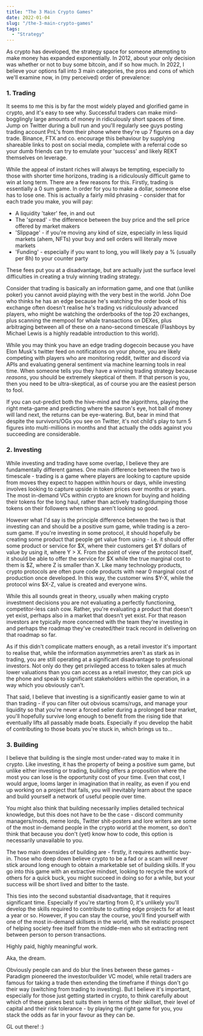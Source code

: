 ```yaml
---
title: "The 3 Main Crypto Games"
date: 2022-01-04
slug: "/the-3-main-crypto-games"
tags:
  - "Strategy"
---
```


As crypto has developed, the strategy space for someone attempting to make money has expanded exponentially. In 2012, about your only decision was whether or not to buy some bitcoin, and if so how much. In 2022, I believe your options fall into 3 main categories, the pros and cons of which we'll examine now, in (my perceived) order of prevalence:

### 1. Trading

It seems to me this is by far the most widely played and glorified game in crypto, and it's easy to see why. Successful traders can make mind-bogglingly large amounts of money in ridiculously short spaces of time. Jump on Twitter during a bull run and you'll regularly see guys posting trading account PnL's from their phone where they're up 7 figures on a day trade. Binance, FTX and co. encourage this behaviour by supplying shareable links to post on social media, complete with a referral code so your dumb friends can try to emulate your 'success' and likely REKT themselves on leverage.

While the appeal of instant riches will always be tempting, especially to those with shorter time horizons, trading is a ridiculously difficult game to win at long term. There are a few reasons for this. Firstly, trading is essentially a 0 sum game. In order for you to make a dollar, someone else has to lose one. This is actually a fairly mild phrasing - consider that for each trade you make, you will pay:

- A liquidity 'taker' fee, in and out
- The 'spread' - the difference between the buy price and the sell price offered by market makers
- 'Slippage' - if you're moving any kind of size, especially in less liquid markets (ahem, NFTs) your buy and sell orders will literally move markets
- 'Funding' - especially if you want to long, you will likely pay a % (usually per 8h) to your counter party

These fees put you at a disadvantage, but are actually just the surface level difficulties in creating a truly winning trading strategy.

Consider that trading is basically an information game, and one that (unlike poker) you cannot avoid playing with the very best in the world. John Doe who thinks he has an edge because he's watching the order book of his exchange often doesn't realise he's trading vs ridiculously advanced players, who might be watching the orderbooks of the top 20 exchanges, plus scanning the mempool for whale transactions on DEXes, plus arbitraging between all of these on a nano-second timescale (Flashboys by Michael Lewis is a highly readable introduction to this world).

While you may think you have an edge trading dogecoin because you have Elon Musk's twitter feed on notifications on your phone, you are likely competing with players who are monitoring reddit, twitter and discord via APIs and evaluating general sentiment via machine learning tools in real time. When someone tells you they have a winning trading strategy because *reasons*, you should be extremely skeptical of them. If that person is you, then you need to be ultra-skeptical, as of course you are the easiest person to fool.

If you can out-predict both the hive-mind and the algorithms, playing the right meta-game and predicting where the sauron's eye, hot ball of money will land next, the returns can be eye-watering. But, bear in mind that despite the survivors/OGs you see on Twitter, it's not child's play to turn 5 figures into multi-millions in months and that actually the odds against you succeeding are considerable.

### 2. Investing
While investing and trading have some overlap, I believe they are fundamentally different games. One main difference between the two is timescale - trading is a game where players are looking to capture upside from moves they expect to happen within hours or days, while investing involves looking to capture upside in token prices over months or years. The most in-demand VCs within crypto are known for buying and holding their tokens for the long haul, rather than actively trading/dumping those tokens on their followers when things aren't looking so good.

However what I'd say is the principle difference between the two is that investing can and should be a positive sum game, while trading is a zero-sum game. If you're investing in some protocol, it should hopefully be creating some product that people get value from using - i.e. it should offer some product or service for $X, where their customers get $Y dollars of value by using it, where Y > X. From the point of view of the protocol itself, it should be able to offer the service for $X while the true marginal cost to them is $Z, where Z is smaller than X. Like many technology products, crypto protocols are often pure code products with near 0 marginal cost of production once developed. In this way, the customer wins $Y-X, while the protocol wins $X-Z, value is created and everyone wins.

While this all sounds great in theory, usually when making crypto investment decisions you are not evaluating a perfectly functioning, competitor-less cash cow. Rather, you're evaluating a product that doesn't yet exist, perhaps also in a market that doesn't yet exist. For that reason investors are typically more concerned with the team they're investing in and perhaps the roadmap they've created/their track record in delivering on that roadmap so far.

As if this didn't complicate matters enough, as a retail investor it's important to realise that, while the information asymmetries aren't as stark as in trading, you are still operating at a significant disadvantage to professional investors. Not only do they get privileged access to token sales at much lower valuations than you can access as a retail investor, they can pick up the phone and speak to significant stakeholders within the operation, in a way which you obviously can't.

That said, I believe that investing is a significantly easier game to win at than trading - if you can filter out obvious scams/rugs, and manage your liquidity so that you're never a forced seller during a prolonged bear market, you'll hopefully survive long enough to benefit from the rising tide that eventually lifts all passably made boats. Especially if you develop the habit of contributing to those boats you're stuck in, which brings us to...

### 3. Building
I believe that building is the single most under-rated way to make it in crypto. Like investing, it has the property of being a positive sum game, but unlike either investing or trading, building offers a proposition where the most you can lose is the opportunity cost of your time. Even that cost, I would argue, looms larger in imagination that in reality, as even if you end up working on a project that fails, you will inevitably learn about the space and build yourself a network of useful people over time.

You might also think that building necessarily implies detailed technical knowledge, but this does not have to be the case - discord community managers/mods, meme lords, Twitter shit-posters and lore writers are some of the most in-demand people in the crypto world at the moment, so don't think that because you don't (yet) know how to code, this option is necessarily unavailable to you.

The two main downsides of building are - firstly, it requires authentic buy-in. Those who deep down believe crypto to be a fad or a scam will never stick around long enough to obtain a marketable set of building skills. If you go into this game with an extractive mindset, looking to recycle the work of others for a quick buck, you might succeed in doing so for a while, but your success will be short lived and bitter to the taste.

This ties into the second substantial disadvantage, that it requires significant time. Especially if you're starting from 0, it's unlikely you'll develop the skills required to contribute to cutting edge projects for at least a year or so. However, if you can stay the course, you'll find yourself with one of the most in-demand skillsets in the world, with the realistic prospect of helping society free itself from the middle-men who sit extracting rent between person to person transactions.

Highly paid, highly meaningful work.

Aka, the dream.

Obviously people can and do blur the lines between these games - Paradigm pioneered the investor/builder VC model, while retail traders are famous for taking a trade then extending the timeframe if things don't go their way (switching from trading to investing). But I believe it's important, especially for those just getting started in crypto, to think carefully about which of these games best suits them in terms of their skillset, their level of capital and their risk tolerance - by playing the right game for you, you stack the odds as far in your favour as they can be.

GL out there! :)